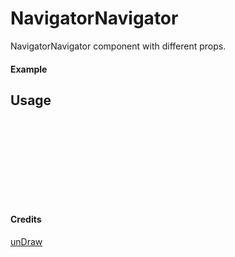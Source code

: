 
<Meta of={NavigatorNavigator} title="unDraw/NavigatorNavigator" />

# NavigatorNavigator

NavigatorNavigator component with different props.

#### Example

<Canvas of={NavigatorNavigator.Primary} />

## Usage

```ts
import { NavigatorNavigator } from "yadl-ui";

const Example = () => {
  return (
      <NavigatorNavigator />
  );
};

export default Example;
```

#### Credits
[unDraw](https://undraw.co/illustrations)
